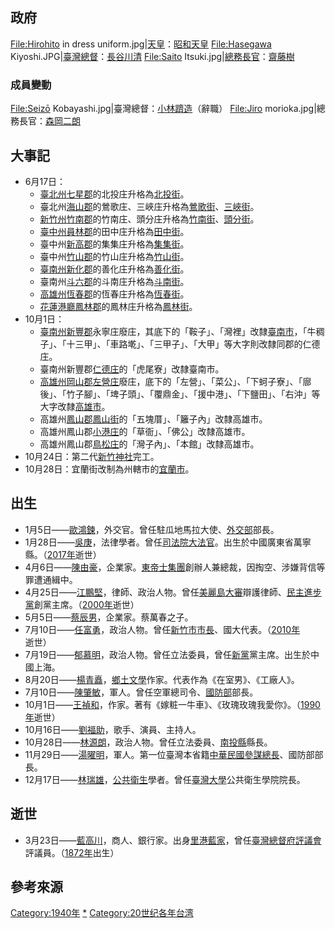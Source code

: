 {{NoteTA
|1=zh:庄;zh-hant:庄}}
{{TaiwanYearTOC|1940}}
{{C20YearInTopic|1940年}}

==政府==
<gallery>
File:Hirohito in dress uniform.jpg|[[天皇|天皇]]：[[昭和天皇|昭和天皇]]
File:Hasegawa Kiyoshi.JPG|[[臺灣總督|臺灣總督]]：[[長谷川清|長谷川清]]
File:Saito Itsuki.jpg|[[總務長官|總務長官]]：[[齋藤樹|齋藤樹]]
</gallery>
===成員變動===
<gallery>
File:Seizō Kobayashi.jpg|臺灣總督：[[小林躋造|小林躋造]]（辭職）
File:Jiro morioka.jpg|總務長官：[[森岡二朗|森岡二朗]]
</gallery>

==大事記==
*6月17日：
**[[臺北州|臺北州]][[七星郡|七星郡]]的北投庄升格為[[北投庄|北投街]]{{r|府81}}。
**臺北州[[海山郡|海山郡]]的鶯歌庄、三峽庄升格為[[鶯歌街|鶯歌街]]、[[三峽街|三峽街]]{{r|府81}}。
**[[新竹州|新竹州]][[竹南郡|竹南郡]]的竹南庄、頭分庄升格為[[竹南街|竹南街]]、[[頭分街|頭分街]]{{r|府81}}。
**[[臺中州|臺中州]][[員林郡|員林郡]]的田中庄升格為[[田中街|田中街]]{{r|府81}}。
**臺中州[[新高郡|新高郡]]的集集庄升格為[[集集街|集集街]]{{r|府81}}。
**臺中州[[竹山郡|竹山郡]]的竹山庄升格為[[竹山街|竹山街]]{{r|府81}}。
**[[臺南州|臺南州]][[新化郡|新化郡]]的善化庄升格為[[善化街|善化街]]{{r|府81}}。
**臺南州[[斗六郡|斗六郡]]的斗南庄升格為[[斗南街|斗南街]]{{r|府81}}。
**[[高雄州|高雄州]][[恆春郡|恆春郡]]的恆春庄升格為[[恆春街|恆春街]]{{r|府81}}。
**[[花蓮港廳|花蓮港廳]][[鳳林郡|鳳林郡]]的鳳林庄升格為[[鳳林街|鳳林街]]{{r|府81}}。
*10月1日：
**[[臺南州|臺南州]][[新豐郡|新豐郡]]永寧庄廢庄，其底下的「鞍子」、「灣裡」改隸[[臺南市_(州轄市)|臺南市]]，「牛稠子」、「十三甲」、「車路墘」、「三甲子」、「大甲」等大字則改隸同郡的仁德庄{{r|府}}。
**臺南州新豐郡[[仁德庄|仁德庄]]的「虎尾寮」改隸臺南市{{r|府}}。
**[[高雄州|高雄州]][[岡山郡|岡山郡]][[左營庄|左營庄]]廢庄，底下的「左營」、「菜公」、「下蚵子寮」、「廍後」、「竹子腳」、「埤子頭」、「覆鼎金」、「援中港」、「下鹽田」、「右沖」等大字改隸[[高雄市_(州轄市)|高雄市]]{{r|府}}。
**高雄州[[鳳山郡|鳳山郡]][[鳳山街|鳳山街]]的「五塊厝」、「籬子內」改隸高雄市{{r|府}}。
**高雄州鳳山郡[[小港庄|小港庄]]的「草衙」、「佛公」改隸高雄市{{r|府}}。
**高雄州鳳山郡[[鳥松庄|鳥松庄]]的「灣子內」、「本館」改隸高雄市{{r|府}}。
*10月24日：第二代[[新竹神社|新竹神社]]完工{{r|竹|page=96}}。
*10月28日：宜蘭街改制為州轄市的[[宜蘭市_(州轄市)|宜蘭市]]{{r|劉|page=123}}。
==出生==
* 1月5日——[[歐鴻鍊|歐鴻鍊]]，外交官。曾任駐瓜地馬拉大使、[[中華民國外交部|外交部]]部長。
* 1月28日——[[吳庚|吳庚]]，法律學者。曾任[[司法院大法官|司法院大法官]]。出生於中國廣東省萬寧縣。（[[2017年臺灣|2017年]]逝世）
* 4月6日——[[陳由豪|陳由豪]]，企業家。[[東帝士集團|東帝士集團]]創辦人兼總裁，因掏空、涉嫌背信等罪遭通緝中。
* 4月25日——[[江鵬堅|江鵬堅]]，律師、政治人物。曾任[[美麗島大審|美麗島大審]]辯護律師、[[民主進步黨|民主進步黨]]創黨主席。（[[2000年臺灣|2000年]]逝世）
* 5月5日——[[蔡辰男|蔡辰男]]，企業家。蔡萬春之子。
* 7月10日——[[任富勇|任富勇]]，政治人物。曾任[[新竹市|新竹市]][[新竹市市長|市長]]、國大代表。（[[2010年臺灣|2010年]]逝世）
* 7月19日——[[郁慕明|郁慕明]]，政治人物。曾任立法委員，曾任[[新黨|新黨]]黨主席。出生於中國上海。
* 8月20日——[[楊青矗|楊青矗]]，[[鄉土文學|鄉土文學]]作家。代表作為《在室男》、《工廠人》。
* 7月10日——[[陳肇敏|陳肇敏]]，軍人。曾任空軍總司令、[[中華民國國防部|國防部]]部長。
* 10月1日——[[王禎和|王禎和]]，作家。著有《嫁粧一牛車》、《玫瑰玫瑰我愛你》。（[[1990年臺灣|1990年]]逝世）
* 10月16日——[[劉福助|劉福助]]，歌手、演員、主持人。
* 10月28日——[[林源朗|林源朗]]，政治人物。曾任立法委員、[[南投縣|南投縣]]縣長。
* 11月29日——[[湯曜明|湯曜明]]，軍人。第一位臺灣本省籍[[中華民國參謀總長|中華民國參謀總長]]、國防部部長。
* 12月17日——[[林瑞雄|林瑞雄]]，[[公共衛生|公共衛生]]學者。曾任[[臺灣大學|臺灣大學]]公共衛生學院院長。

== 逝世 ==
* 3月23日——[[藍高川|藍高川]]，商人、銀行家。出身[[里港藍家|里港藍家]]，曾任[[臺灣總督府評議會|臺灣總督府評議會]]評議員。（[[1872年臺灣|1872年]]出生）
== 參考來源 ==
{{reflist|refs=
<ref name="府">《臺灣總督府府報》〈府令第百二十三號〉、〈府令第百二十四號〉，1940年9月22日</ref>
<ref name="府81">《臺灣總督府府報》〈府令第八十一號〉、〈府令第八十二號〉，1940年6月8日</ref>
<ref name="劉">{{cite book|author=劉澤民 |chapter=〈臺灣市街町名改正之探討─以臺灣總督府檔案相關資料為範圍〉 |title=《臺灣地名研究成果學術研討會論文集》 |publisher=國史館臺灣文獻館 |isbn=978-986-01-6942-3 |date=2008年12月}}</ref>
<ref name="竹">{{cite book |author=蔡婉緩 |title=《慢遊竹塹——新竹市古蹟導覽》 |publisher=新竹市文化局 |location=新竹市 |isbn= 978-986-02-4239-3 |date=2010年8月}}</ref>
}}

{{Years in Taiwan}}
[[Category:1940年|Category:1940年]]
[[Category:1940年台湾|*]]
[[Category:20世纪各年台湾|Category:20世纪各年台湾]]
